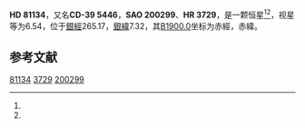 {{Starbox begin
| name = HD 81134
}}
{{Starbox observe
| epoch = [[J2000.0|J2000.0]]
| constell = {{星座名待查}}<ref name=SIMBAD>{{cite web
 | url=http://simbad.u-strasbg.fr/simbad/sim-id?Ident=HR+3729
 | title=Pulsating variable Star
 | publisher=Centre de Données astronomiques de Strasbourg
 | work=SIMBAD
 | accessdate=2012-07-13
 | archive-date=2016-03-16
 | archive-url=https://web.archive.org/web/20160316162914/http://simbad.u-strasbg.fr/simbad/sim-id?Ident=HR+3729
 | dead-url=no
 }}</ref><ref name=DATA>{{cite web
 | url=http://vizier.u-strasbg.fr/viz-bin/VizieR-5?-out.add=.&-source=5050&-corr=PK=HR&-out.max=9999&HR=3729
 | title=VizieR Detailed Page
 | accessdate=2012-07-13
 | archive-date=2016-03-05
 | archive-url=https://web.archive.org/web/20160305045740/http://vizier.u-strasbg.fr/viz-bin/VizieR-5?-out.add=.&-source=5050&-corr=PK=HR&-out.max=9999&HR=3729
 | dead-url=no
 }}</ref>
| 星官 = 
| ra = {{RA|9|22|36.7}}<ref name=SIMBAD /><ref name=DATA />
| dec = {{DEC|-39|46|29}}<ref name=SIMBAD /><ref name=DATA />
| appmag_v = 6.54<ref name=SIMBAD /><ref name=DATA />
}}
{{Starbox character
| class = K1III<ref name=SIMBAD /><ref name=DATA />
| b-v = 1.13<ref name=SIMBAD /><ref name=DATA />
| u-b = <ref name=SIMBAD /><ref name=DATA />
| r-i = <ref name=SIMBAD /><ref name=DATA />
| variable = 
}}
{{Starbox astrometry
| radial_v = 
| prop_mo_ra = 23
| parallax = 
| p_error = 
}}
{{Starbox catalog
| names =CD-39 5446，[[SAO星表|SAO]] 200299，[[HD星表|HD]] 81134，[[HR星表|HR]] 3729}}
{{Starbox reference |Simbad=HR+3729}}
{{Starbox end}}

'''HD 81134'''，又名'''CD-39 5446'''，'''SAO 200299'''、'''HR 3729'''，是一颗恒星<ref name=SIMBAD /><ref name=DATA />，视星等为6.54，位于[[銀道座標系|銀經]]265.17，[[銀道座標系|銀緯]]7.32，其[[B1900.0|B1900.0]]坐标为赤經{{RA|9|18|40.6}}，赤緯{{DEC|-39|7.32|58}}。

== 参考文献 ==
{{reflist}}

{{star-stub}}

[[Category:HD和HDE天體|81134]]
[[Category:HR天體|3729]]
[[Category:SAO天體|200299]]